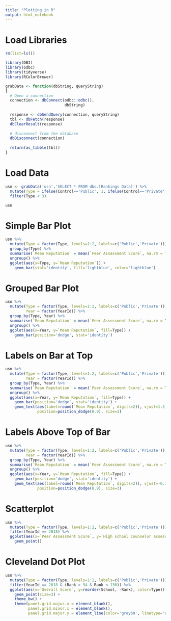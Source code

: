 ```yaml
---
title: "Plotting in R"
output: html_notebook
---
```


# Load Libraries

```r
rm(list=ls())

library(DBI)
library(odbc)
library(tidyverse)
library(RColorBrewer)

grabData <- function(dbString, queryString)
{
  # Open a connection
  connection <- dbConnect(odbc::odbc(),
                          dbString)
  
  response <- dbSendQuery(connection, queryString)
  tbl <- dbFetch(response)
  dbClearResult(response)
  
  # disconnect from the database
  dbDisconnect(connection)
  
  return(as_tibble(tbl))
}

```

# Load Data

```r
usn <- grabData('usn','SELECT * FROM dbo.[Rankings Data]') %>%
  mutate(Type = ifelse(Control=='Public', 1, ifelse(Control=='Private', 2, 3))) %>%
  filter(Type < 3)

usn

```

# Simple Bar Plot

```r
usn %>%
  mutate(Type = factor(Type, levels=1:2, labels=c('Public','Private'))) %>%
  group_by(Type) %>%
  summarise(`Mean Reputation` = mean(`Peer Assessment Score`, na.rm = TRUE)) %>%
  ungroup() %>%
  ggplot(aes(x=Type, y=`Mean Reputation`)) +
    geom_bar(stat='identity', fill='lightblue', color='lightblue')
```

# Grouped Bar Plot

```r
usn %>%
  mutate(Type = factor(Type, levels=1:2, labels=c('Public','Private')),
         Year = factor(YearId)) %>%
  group_by(Type, Year) %>%
  summarise(`Mean Reputation` = mean(`Peer Assessment Score`, na.rm = TRUE)) %>%
  ungroup() %>%
  ggplot(aes(x=Year, y=`Mean Reputation`, fill=Type)) +
    geom_bar(position='dodge', stat='identity')

```

# Labels on Bar at Top

```r
usn %>%
  mutate(Type = factor(Type, levels=1:2, labels=c('Public','Private')),
         Year = factor(YearId)) %>%
  group_by(Type, Year) %>%
  summarise(`Mean Reputation` = mean(`Peer Assessment Score`, na.rm = TRUE)) %>%
  ungroup() %>%
  ggplot(aes(x=Year, y=`Mean Reputation`, fill=Type)) +
    geom_bar(position='dodge', stat='identity') +
    geom_text(aes(label=round(`Mean Reputation`, digits=2)), vjust=1.5, color = 'white',
              position=position_dodge(0.9), size=3)

```

# Labels Above Top of Bar

```r
usn %>%
  mutate(Type = factor(Type, levels=1:2, labels=c('Public','Private')),
         Year = factor(YearId)) %>%
  group_by(Type, Year) %>%
  summarise(`Mean Reputation` = mean(`Peer Assessment Score`, na.rm = TRUE)) %>%
  ungroup() %>%
  ggplot(aes(x=Year, y=`Mean Reputation`, fill=Type)) +
    geom_bar(position='dodge', stat='identity') +
    geom_text(aes(label=round(`Mean Reputation`, digits=2)), vjust=-0.3, color = 'black',
              position=position_dodge(0.9), size=3)

```

# Scatterplot

```r
usn %>%
  mutate(Type = factor(Type, levels=1:2, labels=c('Public','Private'))) %>%
  filter(YearId == 2018) %>%
  ggplot(aes(x=`Peer Assessment Score`, y=`High school counselor assessment score`, color=Type)) +
    geom_point()
```

# Cleveland Dot Plot

```r
usn %>%
  mutate(Type = factor(Type, levels=1:2, labels=c('Public','Private'))) %>%
  filter(YearId == 2018 & (Rank > 94 & Rank < 136)) %>%
  ggplot(aes(x=`Overall Score`, y=reorder(School, -Rank), color=Type)) +
    geom_point(size=3) +
    theme_bw() +
    theme(panel.grid.major.x = element_blank(),
          panel.grid.minor.x = element_blank(),
          panel.grid.major.y = element_line(color='grey60', linetype='dashed'))
```

